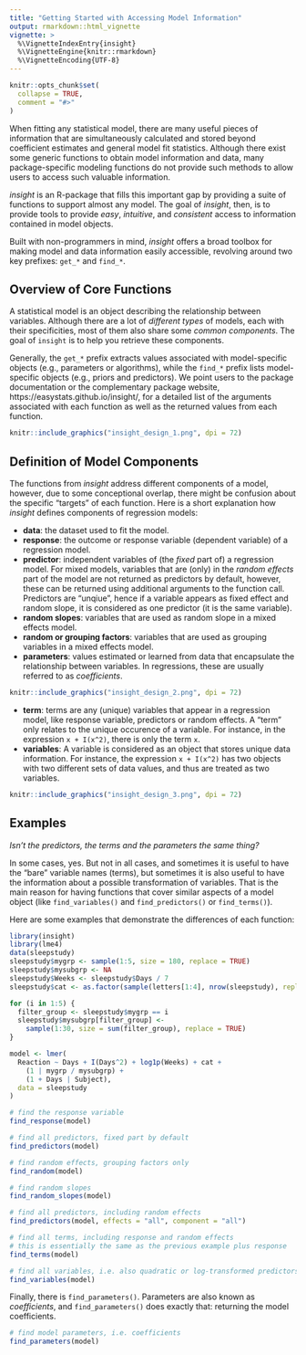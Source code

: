 ```yaml
---
title: "Getting Started with Accessing Model Information"
output: rmarkdown::html_vignette
vignette: >
  %\VignetteIndexEntry{insight}
  %\VignetteEngine{knitr::rmarkdown}
  %\VignetteEncoding{UTF-8}
---
```


```r
knitr::opts_chunk$set(
  collapse = TRUE,
  comment = "#>"
)
```

When fitting any statistical model, there are many useful pieces of information that are simultaneously calculated and stored beyond coefficient estimates and general model fit statistics. Although there exist some generic functions to obtain model information and data, many package-specific modeling functions do not provide such methods to allow users to access such valuable information. 

*insight* is an R-package that fills this important gap by providing a suite of functions to support almost any model. The goal of *insight*, then, is to provide tools to provide *easy*, *intuitive*, and *consistent* access to information contained in model objects. 

Built with non-programmers in mind, *insight* offers a broad toolbox for making model and data information easily accessible, revolving around two key prefixes: `get_*` and `find_*`. 

## Overview of Core Functions

A statistical model is an object describing the relationship between variables. Although there are a lot of *different types* of models, each with their specificities, most of them also share some *common components*. The goal of `insight` is to help you retrieve these components.

Generally, the `get_*` prefix extracts values associated with model-specific objects (e.g., parameters or algorithms), while the `find_*` prefix lists model-specific objects (e.g., priors and predictors). We point users to the package documentation or the complementary package website, https://easystats.github.io/insight/, for a detailed list of the arguments associated with each function as well as the returned values from each function.

```r
knitr::include_graphics("insight_design_1.png", dpi = 72)
```

## Definition of Model Components

The functions from *insight* address different components of a model, however, due to some conceptional overlap, there might be confusion about the specific "targets" of each function. Here is a short explanation how *insight* defines components of regression models:

* **data**: the dataset used to fit the model.
* **response**: the outcome or response variable (dependent variable) of a regression model.
* **predictor**: independent variables of (the _fixed_ part of) a regression model. For mixed models, variables that are (only) in the _random effects_ part of the model are not returned as predictors by default, however, these can be returned using additional arguments to the function call. Predictors are "unqiue", hence if a variable appears as fixed effect and random slope, it is considered as one predictor (it is the same variable).
* **random slopes**: variables that are used as random slope in a mixed effects model.
* **random or grouping factors**: variables that are used as grouping variables in a mixed effects model.
* **parameters**: values estimated or learned from data that encapsulate the relationship between variables. In regressions, these are usually referred to as *coefficients*.


```r
knitr::include_graphics("insight_design_2.png", dpi = 72)
```

* **term**: terms are any (unique) variables that appear in a regression model, like response variable, predictors or random effects. A "term" only relates to the unique occurence of a variable. For instance, in the expression `x + I(x^2)`, there is only the term `x`.
* **variables**: A variable is considered as an object that stores unique data information. For instance, the expression `x + I(x^2)` has two objects with two different sets of data values, and thus are treated as two variables.

```r
knitr::include_graphics("insight_design_3.png", dpi = 72)
```

## Examples

*Isn't the predictors, the terms and the parameters the same thing?*

In some cases, yes. But not in all cases, and sometimes it is useful to have the "bare" variable names (terms), but sometimes it is also useful to have the information about a possible transformation of variables. That is the main reason for having functions that cover similar aspects of a model object (like `find_variables()` and `find_predictors()` or `find_terms()`).

Here are some examples that demonstrate the differences of each function:

```r
library(insight)
library(lme4)
data(sleepstudy)
sleepstudy$mygrp <- sample(1:5, size = 180, replace = TRUE)
sleepstudy$mysubgrp <- NA
sleepstudy$Weeks <- sleepstudy$Days / 7
sleepstudy$cat <- as.factor(sample(letters[1:4], nrow(sleepstudy), replace = TRUE))

for (i in 1:5) {
  filter_group <- sleepstudy$mygrp == i
  sleepstudy$mysubgrp[filter_group] <-
    sample(1:30, size = sum(filter_group), replace = TRUE)
}

model <- lmer(
  Reaction ~ Days + I(Days^2) + log1p(Weeks) + cat +
    (1 | mygrp / mysubgrp) + 
    (1 + Days | Subject),
  data = sleepstudy
)
```


```r
# find the response variable
find_response(model)

# find all predictors, fixed part by default
find_predictors(model)

# find random effects, grouping factors only
find_random(model)

# find random slopes
find_random_slopes(model)

# find all predictors, including random effects
find_predictors(model, effects = "all", component = "all")

# find all terms, including response and random effects
# this is essentially the same as the previous example plus response
find_terms(model)

# find all variables, i.e. also quadratic or log-transformed predictors
find_variables(model)
```

Finally, there is `find_parameters()`. Parameters are also known as *coefficients*, and `find_parameters()` does exactly that: returning the model coefficients.

```r
# find model parameters, i.e. coefficients
find_parameters(model)
```
